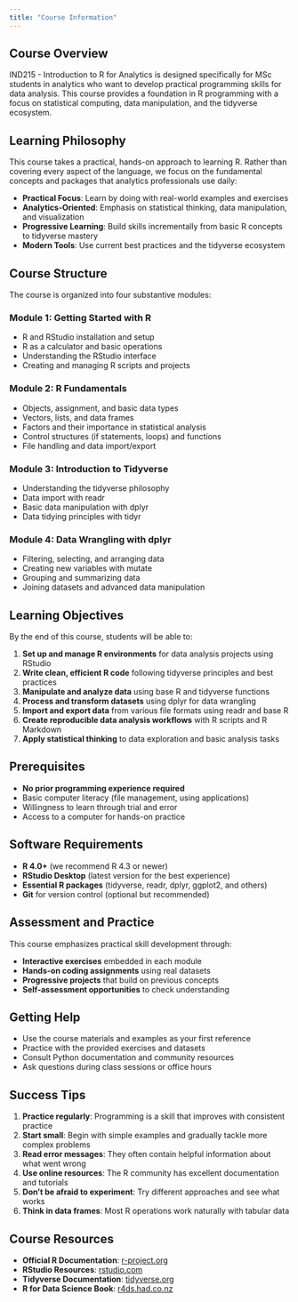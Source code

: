 ```yaml
---
title: "Course Information"
---
```


## Course Overview

IND215 - Introduction to R for Analytics is designed specifically for MSc
students in analytics who want to develop practical programming skills for
data analysis. This course provides a foundation in R programming with a focus
on statistical computing, data manipulation, and the tidyverse ecosystem.

## Learning Philosophy

This course takes a practical, hands-on approach to learning R. Rather than
covering every aspect of the language, we focus on the fundamental concepts
and packages that analytics professionals use daily:

- **Practical Focus**: Learn by doing with real-world examples and exercises
- **Analytics-Oriented**: Emphasis on statistical thinking, data manipulation, and visualization
- **Progressive Learning**: Build skills incrementally from basic R concepts to tidyverse mastery
- **Modern Tools**: Use current best practices and the tidyverse ecosystem

## Course Structure

The course is organized into four substantive modules:

### Module 1: Getting Started with R
- R and RStudio installation and setup
- R as a calculator and basic operations
- Understanding the RStudio interface
- Creating and managing R scripts and projects

### Module 2: R Fundamentals
- Objects, assignment, and basic data types
- Vectors, lists, and data frames
- Factors and their importance in statistical analysis
- Control structures (if statements, loops) and functions
- File handling and data import/export

### Module 3: Introduction to Tidyverse
- Understanding the tidyverse philosophy
- Data import with readr
- Basic data manipulation with dplyr
- Data tidying principles with tidyr

### Module 4: Data Wrangling with dplyr
- Filtering, selecting, and arranging data
- Creating new variables with mutate
- Grouping and summarizing data
- Joining datasets and advanced data manipulation

## Learning Objectives

By the end of this course, students will be able to:

1. **Set up and manage R environments** for data analysis projects using RStudio
2. **Write clean, efficient R code** following tidyverse principles and best practices
3. **Manipulate and analyze data** using base R and tidyverse functions
4. **Process and transform datasets** using dplyr for data wrangling
5. **Import and export data** from various file formats using readr and base R
6. **Create reproducible data analysis workflows** with R scripts and R Markdown
7. **Apply statistical thinking** to data exploration and basic analysis tasks

## Prerequisites

- **No prior programming experience required**
- Basic computer literacy (file management, using applications)
- Willingness to learn through trial and error
- Access to a computer for hands-on practice

## Software Requirements

- **R 4.0+** (we recommend R 4.3 or newer)
- **RStudio Desktop** (latest version for the best experience)
- **Essential R packages** (tidyverse, readr, dplyr, ggplot2, and others)
- **Git** for version control (optional but recommended)

## Assessment and Practice

This course emphasizes practical skill development through:

- **Interactive exercises** embedded in each module
- **Hands-on coding assignments** using real datasets
- **Progressive projects** that build on previous concepts
- **Self-assessment opportunities** to check understanding

## Getting Help

- Use the course materials and examples as your first reference
- Practice with the provided exercises and datasets
- Consult Python documentation and community resources
- Ask questions during class sessions or office hours

## Success Tips

1. **Practice regularly**: Programming is a skill that improves with consistent practice
2. **Start small**: Begin with simple examples and gradually tackle more complex problems
3. **Read error messages**: They often contain helpful information about what went wrong
4. **Use online resources**: The R community has excellent documentation and tutorials
5. **Don't be afraid to experiment**: Try different approaches and see what works
6. **Think in data frames**: Most R operations work naturally with tabular data

## Course Resources

- **Official R Documentation**: [r-project.org](https://www.r-project.org/other-docs.html)
- **RStudio Resources**: [rstudio.com](https://rstudio.com/resources/)
- **Tidyverse Documentation**: [tidyverse.org](https://www.tidyverse.org/)
- **R for Data Science Book**: [r4ds.had.co.nz](https://r4ds.had.co.nz/)
